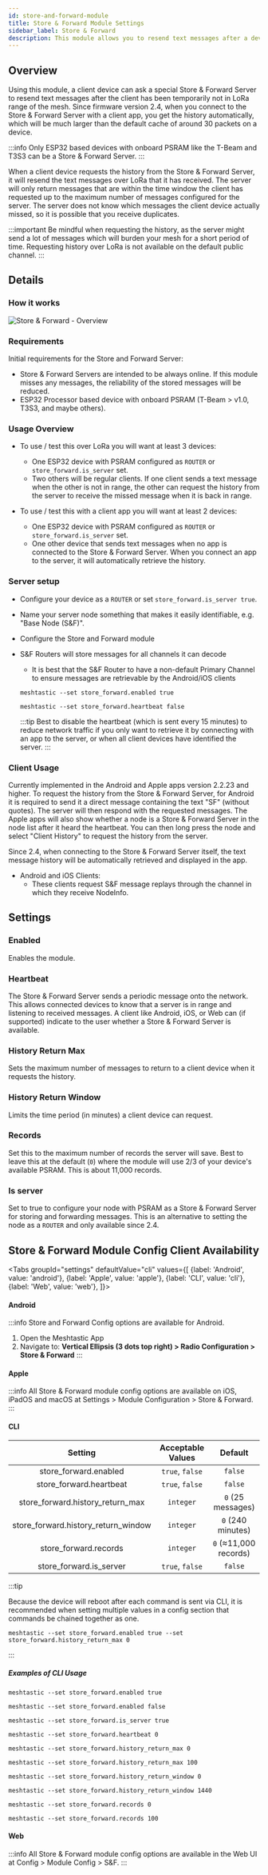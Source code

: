 ```yaml
---
id: store-and-forward-module
title: Store & Forward Module Settings
sidebar_label: Store & Forward
description: This module allows you to resend text messages after a device has been temporarily not in LoRa range of the mesh.
---
```



## Overview

Using this module, a client device can ask a special Store & Forward Server to resend text messages after the client has been temporarily not in LoRa range of the mesh. 
Since firmware version 2.4, when you connect to the Store & Forward Server with a client app, you get the history automatically, which will be much larger than the default cache of around 30 packets on a device.

:::info
Only ESP32 based devices with onboard PSRAM like the T-Beam and T3S3 can be a Store & Forward Server.
:::

When a client device requests the history from the Store & Forward Server, it will resend the text messages over LoRa that it has received. The server will only return messages that are within the time window the client has requested up to the maximum number of messages configured for the server. 
The server does not know which messages the client device actually missed, so it is possible that you receive duplicates. 

:::important
Be mindful when requesting the history, as the server might send a lot of messages which will burden your mesh for a short period of time.
Requesting history over LoRa is not available on the default public channel.
:::

## Details

### How it works

![Store & Forward - Overview](/img/modules/store_and_forward/store_and_forward-overview.webp)

### Requirements

Initial requirements for the Store and Forward Server:

- Store & Forward Servers are intended to be always online. If this module misses any messages, the reliability of the stored messages will be reduced.
- ESP32 Processor based device with onboard PSRAM (T-Beam > v1.0, T3S3, and maybe others).

### Usage Overview

- To use / test this over LoRa you will want at least 3 devices:
  - One ESP32 device with PSRAM configured as `ROUTER` or `store_forward.is_server` set.
  - Two others will be regular clients. If one client sends a text message when the other is not in range, the other can request the history from the server to receive the missed message when it is back in range.

- To use / test this with a client app you will want at least 2 devices:
  - One ESP32 device with PSRAM configured as `ROUTER` or `store_forward.is_server` set.
  - One other device that sends text messages when no app is connected to the Store & Forward Server. When you connect an app to the server, it will automatically retrieve the history.

### Server setup

- Configure your device as a `ROUTER` or set `store_forward.is_server true`.
- Name your server node something that makes it easily identifiable, e.g. "Base Node (S&F)".
- Configure the Store and Forward module
- S&F Routers will store messages for all channels it can decode
  - It is best that the S&F Router to have a non-default Primary Channel to ensure messages are retrievable by the Android/iOS clients

  ```shell title="Required - Enable the module"
  meshtastic --set store_forward.enabled true
  ```

  ```shell title="Optional - Disable sending heartbeat."
  meshtastic --set store_forward.heartbeat false
  ```

  :::tip
  Best to disable the heartbeat (which is sent every 15 minutes) to reduce network traffic if you only want to retrieve it by connecting with an app to the server, or when all client devices have identified the server.
  :::

### Client Usage

Currently implemented in the Android and Apple apps version 2.2.23 and higher. To request the history from the Store & Forward Server, for Android it is required to send it a direct message containing the text "SF" (without quotes). The server will then respond with the requested messages.
The Apple apps will also show whether a node is a Store & Forward Server in the node list after it heard the heartbeat. You can then long press the node and select "Client History" to request the history from the server.

Since 2.4, when connecting to the Store & Forward Server itself, the text message history will be automatically retrieved and displayed in the app.

- Android and iOS Clients:  
  - These clients request S&F message replays through the channel in which they receive NodeInfo.

## Settings

### Enabled

Enables the module.

### Heartbeat

The Store & Forward Server sends a periodic message onto the network. This allows connected devices to know that a server is in range and listening to received messages. A client like Android, iOS, or Web can (if supported) indicate to the user whether a Store & Forward Server is available.

### History Return Max

Sets the maximum number of messages to return to a client device when it requests the history.

### History Return Window

Limits the time period (in minutes) a client device can request.

### Records

Set this to the maximum number of records the server will save. Best to leave this at the default (`0`) where the module will use 2/3 of your device's available PSRAM. This is about 11,000 records.

### Is server

Set to true to configure your node with PSRAM as a Store & Forward Server for storing and forwarding messages. This is an alternative to setting the node as a `ROUTER` and only available since 2.4.

## Store & Forward Module Config Client Availability

<Tabs
groupId="settings"
defaultValue="cli"
values={[
{label: 'Android', value: 'android'},
{label: 'Apple', value: 'apple'},
{label: 'CLI', value: 'cli'},
{label: 'Web', value: 'web'},
]}>

<TabItem value="android">

#### Android

:::info
Store and Forward Config options are available for Android.

1. Open the Meshtastic App
2. Navigate to: **Vertical Ellipsis (3 dots top right) > Radio Configuration > Store & Forward**
:::

</TabItem>

<TabItem value="apple">

#### Apple

:::info
All Store & Forward module config options are available on iOS, iPadOS and macOS at Settings > Module Configuration > Store & Forward.
:::

</TabItem>

<TabItem value="cli">

#### CLI

|               Setting               | Acceptable Values | Default |
| :---------------------------------: | :---------------: | :-----: |
|        store_forward.enabled        |  `true`, `false`  | `false` |
|       store_forward.heartbeat       |  `true`, `false`  | `false` |
|  store_forward.history_return_max   |     `integer`     |   `0` (25 messages)  |
| store_forward.history_return_window |     `integer`     |   `0` (240 minutes)  |
|        store_forward.records        |     `integer`     |   `0` (≈11,000 records) |
|        store_forward.is_server      |  `true`, `false`  | `false` |

:::tip

Because the device will reboot after each command is sent via CLI, it is recommended when setting multiple values in a config section that commands be chained together as one.

```shell title="Example:"
meshtastic --set store_forward.enabled true --set store_forward.history_return_max 0
```

:::

##### Examples of CLI Usage

```shell title="Enable the module"
meshtastic --set store_forward.enabled true
```

```shell title="Disable the module"
meshtastic --set store_forward.enabled false
```

```shell title="Set node as server"
meshtastic --set store_forward.is_server true
```

```shell title="Set store_forward.heartbeat to default"
meshtastic --set store_forward.heartbeat 0
```


```shell title="Set store_forward.history_return_max to default (25 messages)"
meshtastic --set store_forward.history_return_max 0
```
```shell title="Set store_forward.history_return_max to 100 messages"
meshtastic --set store_forward.history_return_max 100
```

```shell title="Set store_forward.history_return_window to default (240 minutes)"
meshtastic --set store_forward.history_return_window 0
```
```shell title="Set store_forward.history_return_window to 1 day (1440 minutes)"
meshtastic --set store_forward.history_return_window 1440
```

```shell title="Set store_forward.records to default (≈11,000 records)"
meshtastic --set store_forward.records 0
```
```shell title="Set store_forward.records to 100 records"
meshtastic --set store_forward.records 100
```
</TabItem>


<TabItem value="web">

#### Web

:::info
All Store & Forward module config options are available in the Web UI at Config > Module Config > S&F.
:::

</TabItem>
</Tabs>
